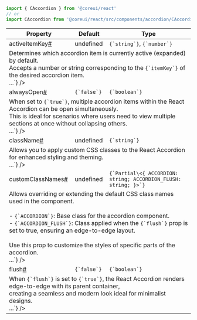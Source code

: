 
```jsx
import { CAccordion } from '@coreui/react'
// or
import CAccordion from '@coreui/react/src/components/accordion/CAccordion'
```

<div className="table-responsive table-api border rounded mb-3">
  <table className="table">
    <thead>
      <tr>
        <th>Property</th>
        <th>Default</th>
        <th>Type</th>
      </tr>
    </thead>
    <tbody>
      <tr id="caccordion-activeItemKey">
        <td className="text-primary fw-semibold">activeItemKey<a href="#caccordion-activeItemKey" aria-label="CAccordion activeItemKey permalink" className="anchor-link after">#</a></td>
        <td>undefined</td>
        <td><code>{`string`}</code>, <code>{`number`}</code></td>
      </tr>
      <tr>
        <td colSpan="3">Determines which accordion item is currently active (expanded) by default.<br/>Accepts a number or string corresponding to the <code>{`itemKey`}</code> of the desired accordion item.<br /><JSXDocs code={`<CAccordion activeItemKey="1">...</CAccordion>`} /></td>
      </tr>
      <tr id="caccordion-alwaysOpen">
        <td className="text-primary fw-semibold">alwaysOpen<a href="#caccordion-alwaysOpen" aria-label="CAccordion alwaysOpen permalink" className="anchor-link after">#</a></td>
        <td><code>{`false`}</code></td>
        <td><code>{`boolean`}</code></td>
      </tr>
      <tr>
        <td colSpan="3">When set to <code>{`true`}</code>, multiple accordion items within the React Accordion can be open simultaneously.<br/>This is ideal for scenarios where users need to view multiple sections at once without collapsing others.<br /><JSXDocs code={`<CAccordion alwaysOpen>...</CAccordion>`} /></td>
      </tr>
      <tr id="caccordion-className">
        <td className="text-primary fw-semibold">className<a href="#caccordion-className" aria-label="CAccordion className permalink" className="anchor-link after">#</a></td>
        <td>undefined</td>
        <td><code>{`string`}</code></td>
      </tr>
      <tr>
        <td colSpan="3">Allows you to apply custom CSS classes to the React Accordion for enhanced styling and theming.<br /><JSXDocs code={`<CAccordion className="my-custom-accordion">...</CAccordion>`} /></td>
      </tr>
      <tr id="caccordion-customClassNames">
        <td className="text-primary fw-semibold">customClassNames<a href="#caccordion-customClassNames" aria-label="CAccordion customClassNames permalink" className="anchor-link after">#</a></td>
        <td>undefined</td>
        <td><code>{`Partial\<{ ACCORDION: string; ACCORDION_FLUSH: string; }>`}</code></td>
      </tr>
      <tr>
        <td colSpan="3">Allows overriding or extending the default CSS class names used in the component.<br/><br/>- <code>{`ACCORDION`}</code>: Base class for the accordion component.<br/>- <code>{`ACCORDION_FLUSH`}</code>: Class applied when the <code>{`flush`}</code> prop is set to true, ensuring an edge-to-edge layout.<br/><br/>Use this prop to customize the styles of specific parts of the accordion.<br /><JSXDocs code={`const customClasses = {
  ACCORDION: 'custom-accordion',
  ACCORDION_FLUSH: 'custom-accordion-flush'
}
<CAccordion customClassNames={customClasses}>...</CAccordion>`} /></td>
      </tr>
      <tr id="caccordion-flush">
        <td className="text-primary fw-semibold">flush<a href="#caccordion-flush" aria-label="CAccordion flush permalink" className="anchor-link after">#</a></td>
        <td><code>{`false`}</code></td>
        <td><code>{`boolean`}</code></td>
      </tr>
      <tr>
        <td colSpan="3">When <code>{`flush`}</code> is set to <code>{`true`}</code>, the React Accordion renders edge-to-edge with its parent container,<br/>creating a seamless and modern look ideal for minimalist designs.<br /><JSXDocs code={`<CAccordion flush>...</CAccordion>`} /></td>
      </tr>
    </tbody>
  </table>
</div>
